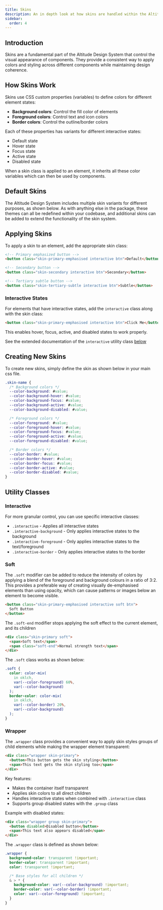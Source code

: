 ```yaml
---
title: Skins
description: An in depth look at how skins are handled within the Altitude Design System
sidebar:
  order: 4
---
```



## Introduction

Skins are a fundamental part of the Altitude Design System that control the visual appearance of components. They provide a consistent way to apply colors and styling across different components while maintaining design coherence.

## How Skins Work

Skins use CSS custom properties (variables) to define colors for different element states:

- **Background colors**: Control the fill color of elements
- **Foreground colors**: Control text and icon colors
- **Border colors**: Control the outline/border colors

Each of these properties has variants for different interactive states:

- Default state
- Hover state
- Focus state
- Active state
- Disabled state

When a skin class is applied to an element, it inherits all these color variables which can then be used by components.

## Default Skins

The Altitude Design System includes multiple skin variants for different purposes, as shown below. As with anything else in the package, these themes can all be redefined within your codebase, and additional skins can be added to extend the functionality of the skin system.

<SkinPreview client:load />

## Applying Skins

To apply a skin to an element, add the appropriate skin class:

```html
<!-- Primary emphasized button -->
<button class="skin-primary-emphasised interactive btn">Default</button>

<!-- Secondary button -->
<button class="skin-secondary interactive btn">Secondary</button>

<!-- Tertiary subtle button -->
<button class="skin-tertiary-subtle interactive btn">Subtle</button>
```

### Interactive States

For elements that have interactive states, add the `interactive` class along with the skin class:

```html
<button class="skin-primary-emphasised interactive btn">Click Me</button>
```

This enables hover, focus, active, and disabled states to work properly.

See the extended documentation of the `interactive` utility class [below](#interactive)

## Creating New Skins

To create new skins, simply define the skin as shown below in your main css file.

```css
.skin-name {
  /* Background colors */
  --color-background: #value;
  --color-background-hover: #value;
  --color-background-focus: #value;
  --color-background-active: #value;
  --color-background-disabled: #value;

  /* Foreground colors */
  --color-foreground: #value;
  --color-foreground-hover: #value;
  --color-foreground-focus: #value;
  --color-foreground-active: #value;
  --color-foreground-disabled: #value;

  /* Border colors */
  --color-border: #value;
  --color-border-hover: #value;
  --color-border-focus: #value;
  --color-border-active: #value;
  --color-border-disabled: #value;
}
```

## Utility Classes

### Interactive

For more granular control, you can use specific interactive classes:

- `.interactive` - Applies all interactive states
- `.interactive-background` - Only applies interactive states to the background
- `.interactive-foreground` - Only applies interactive states to the text/foreground
- `.interactive-border` - Only applies interactive states to the border

### Soft

The `.soft` modifier can be added to reduce the intensity of colors by applying a blend of the foreground and background colours in a ratio of 3:2. This provides a preferable way of creating visually de-emphasised elements than using opacity, which can cause patterns or images below an element to become visible.

```html
<button class="skin-primary-emphasised interactive soft btn">
  Soft Button
</button>
```

The `.soft-end` modifier stops applying the soft effect to the current element, and its children

```html
<div class="skin-primary soft">
  <span>Soft text</span>
  <span class="soft-end">Normal strength text</span>
</div>
```

The `.soft` class works as shown below:

```css
.soft {
  color: color-mix(
    in oklch,
    var(--color-foreground) 60%,
    var(--color-background)
  );
  border-color: color-mix(
    in oklch,
    var(--color-border) 20%,
    var(--color-background)
  );
}
```

### Wrapper

The `.wrapper` class provides a convenient way to apply skin styles groups of child elements while making the wrapper element transparent:

```html
<div class="wrapper skin-primary">
  <button>This button gets the skin styling</button>
  <span>This text gets the skin styling too</span>
</div>
```

Key features:

- Makes the container itself transparent
- Applies skin colors to all direct children
- Handles interactive states when combined with `.interactive` class
- Supports group disabled states with the `.group` class

Example with disabled states:

```html
<div class="wrapper group skin-primary">
  <button disabled>Disabled button</button>
  <span>This text also appears disabled</span>
</div>
```

The `.wrapper` class is defined as shown below:

```css
.wrapper {
  background-color: transparent !important;
  border-color: transparent !important;
  color: transparent !important;

  /* Base styles for all children */
  & > * {
    background-color: var(--color-background) !important;
    border-color: var(--color-border) !important;
    color: var(--color-foreground) !important;
  }
}
```
